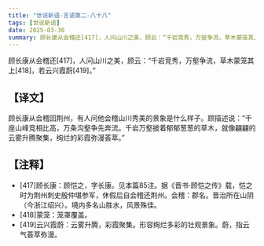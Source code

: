 ```yaml
---
title: "世说新语-言语第二-八十八"
tags: [世说新语]
date: 2025-03-30
summary: 顾长康从会稽还[417]，人问山川之美，顾云：“千岩竞秀，万壑争流，草木蒙笼其上[418]，若云兴霞蔚[419]。
---
```


顾长康从会稽还[417]，人问山川之美，顾云：“千岩竞秀，万壑争流，草木蒙笼其上[418]，若云兴霞蔚[419]。”

## 【译文】

顾长康从会稽回荆州，有人问他会稽山川秀美的景象是什么样子。顾描述说：“千座山峰竞相比高，万条沟壑争先奔流。千岩万壑披着郁郁葱葱的草木，就像翩翩的云雾升腾聚集，绚烂的彩霞弥漫荟萃。”

## 【注释】

- [417]顾长康：顾恺之，字长康。见本篇85注。据《晋书·顾恺之传》载，恺之时为荆州刺史殷仲堪参军，休假后自会稽还荆州。会稽：郡名。晋治所在山阴（今浙江绍兴）。境内多名山胜水，风景殊佳。
- [418]蒙笼：笼罩覆盖。
- [419]云兴霞蔚：云雾升腾，彩霞聚集。形容绚烂多彩的壮观景象。蔚，指云气荟萃弥漫。
